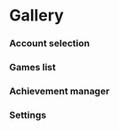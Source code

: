 
# Gallery

### Account selection
<div className='flex gap-4 flex-wrap'>
    <ZoomImage src="/assets/UIZvj3hT7A.png" description="Light / Account selection" />
    <ZoomImage src="/assets/MEYfPV0Jws.png" description="Dark / Account selection" />
</div>
    
### Games list
<div className='flex gap-4 flex-wrap'>
    <ZoomImage src="/assets/yUipXdI9Ev.png" description="Light / Games list" />
    <ZoomImage src="/assets/kSzuX0Z2V3.png" description="Dark / Games list" />
    <ZoomImage src="/assets/NIjm5G9SRF.png" description="Free games" />
</div>

### Achievement manager
<div className='flex gap-4 flex-wrap'>
    <ZoomImage src="/assets/8N2hSXXlZG.png" description="Achievement manager" />
    <ZoomImage src="/assets/QwCBmUt2tp.png" description="Statistics manager" />
</div>

### Settings
<div className='flex gap-4 flex-wrap'>
    <ZoomImage src="/assets/EZ9OyoBPNP.png" description="Settings > General" />
    <ZoomImage src="/assets/9at1MbEBZz.png" description="Settings > Card farming" />
    <ZoomImage src="/assets/OvenjKJITD.png" description="Settings > Achievement unlocker" />
    <ZoomImage src="/assets/yjQgTPYkHO.png" description="Settings > Logs" />
</div>
